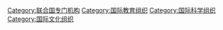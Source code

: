 {{Commons category|UNESCO}}
{{Portal box|联合国|教育|科學|文化|国际关系}}
{{Category more|联合国教育、科学及文化组织}}

[[Category:联合国专门机构|Category:联合国专门机构]]
[[Category:国际教育组织|Category:国际教育组织]]
[[Category:国际科学组织|Category:国际科学组织]]
[[Category:国际文化组织|Category:国际文化组织]]